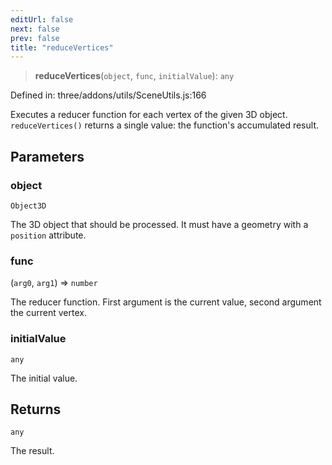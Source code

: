 ```yaml
---
editUrl: false
next: false
prev: false
title: "reduceVertices"
---
```


> **reduceVertices**(`object`, `func`, `initialValue`): `any`

Defined in: three/addons/utils/SceneUtils.js:166

Executes a reducer function for each vertex of the given 3D object.
`reduceVertices()` returns a single value: the function's accumulated result.

## Parameters

### object

`Object3D`

The 3D object that should be processed. It must have a
geometry with a `position` attribute.

### func

(`arg0`, `arg1`) => `number`

The reducer function. First argument
is the current value, second argument the current vertex.

### initialValue

`any`

The initial value.

## Returns

`any`

The result.

